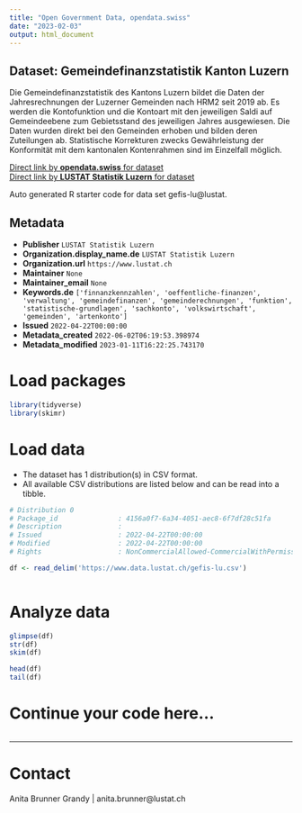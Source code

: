 ```yaml
---
title: "Open Government Data, opendata.swiss"
date: "2023-02-03"
output: html_document
---
```


## Dataset: Gemeindefinanzstatistik Kanton Luzern

Die Gemeindefinanzstatistik des Kantons Luzern bildet die Daten der Jahresrechnungen der Luzerner Gemeinden nach HRM2 seit 2019 ab. Es werden die Kontofunktion und die Kontoart mit den jeweiligen Saldi auf Gemeindeebene zum Gebietsstand des jeweiligen Jahres ausgewiesen. Die Daten wurden direkt bei den Gemeinden erhoben und bilden deren Zuteilungen ab. Statistische Korrekturen zwecks Gewährleistung der Konformität mit dem kantonalen Kontenrahmen sind im Einzelfall möglich.

[Direct link by **opendata.swiss** for dataset](https://opendata.swiss/de/dataset/gemeindefinanzstatistik-kanton-luzern)<br>
[Direct link by **LUSTAT Statistik Luzern** for dataset](https://www.lustat.ch/daten?stichwort=Gemeinderechnungen%20HRM2)

Auto generated R starter code for data set gefis-lu@lustat.

## Metadata

- **Publisher** `LUSTAT Statistik Luzern`
- **Organization.display_name.de** `LUSTAT Statistik Luzern`
- **Organization.url** `https://www.lustat.ch`
- **Maintainer** `None`
- **Maintainer_email** `None`
- **Keywords.de** `['finnanzkennzahlen', 'oeffentliche-finanzen', 'verwaltung', 'gemeindefinanzen', 'gemeinderechnungen', 'funktion', 'statistische-grundlagen', 'sachkonto', 'volkswirtschaft', 'gemeinden', 'artenkonto']`
- **Issued** `2022-04-22T00:00:00`
- **Metadata_created** `2022-06-02T06:19:53.398974`
- **Metadata_modified** `2023-01-11T16:22:25.743170`


# Load packages

```r

library(tidyverse)
library(skimr)

```

# Load data

-   The dataset has 1 distribution(s) in CSV format.
-   All available CSV distributions are listed below and can be read into a tibble.

```r

# Distribution 0
# Package_id               : 4156a0f7-6a34-4051-aec8-6f7df28c51fa
# Description              : 
# Issued                   : 2022-04-22T00:00:00
# Modified                 : 2022-04-22T00:00:00
# Rights                   : NonCommercialAllowed-CommercialWithPermission-ReferenceRequired

df <- read_delim('https://www.data.lustat.ch/gefis-lu.csv')



```

# Analyze data

```r

glimpse(df)
str(df)
skim(df)

head(df)
tail(df)

```

# Continue your code here...

```r

```

------------------------------------------------------------------------

# Contact

Anita Brunner Grandy | anita.brunner@lustat.ch
